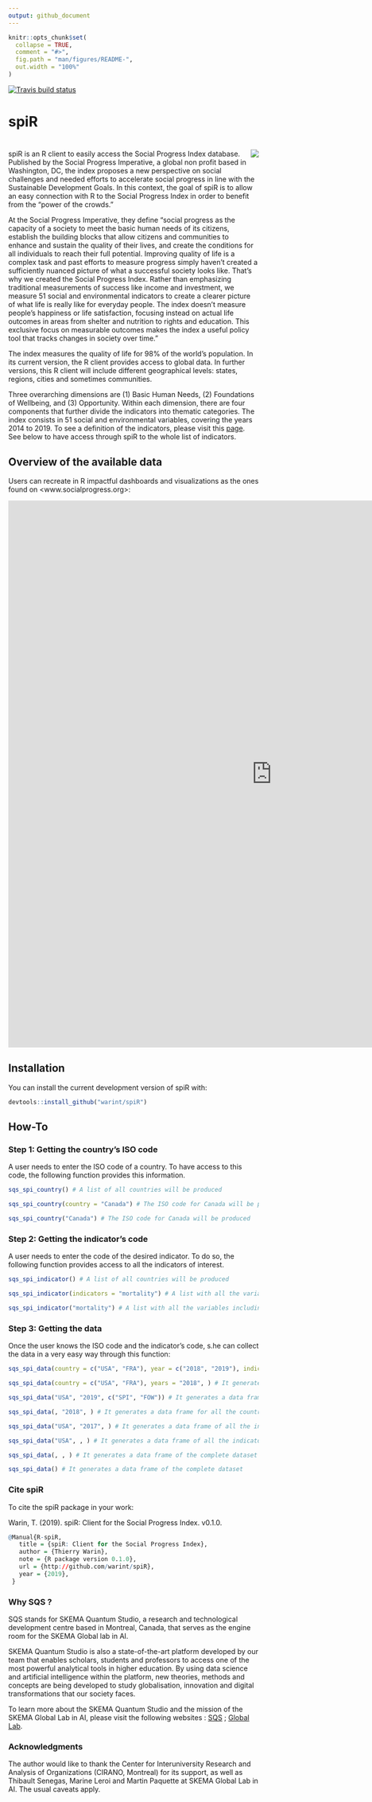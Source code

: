 ```yaml
---
output: github_document
---
```


<!-- README.md is generated from README.Rmd. Please edit that file -->

```r
knitr::opts_chunk$set(
  collapse = TRUE,
  comment = "#>",
  fig.path = "man/figures/README-",
  out.width = "100%"
)
```

<!-- badges: start -->
  [![Travis build status](https://travis-ci.org/warint/spiR.svg?branch=master)](https://travis-ci.org/warint/spiR)
<!-- badges: end -->

# spiR

# <img src="man/figures/LOGO.png" align="right" />

spiR is an R client to easily access the Social Progress Index database. Published by the Social Progress Imperative, a global non profit based in Washington, DC, the index proposes a new perspective on social challenges and needed efforts to accelerate social progress in line with the Sustainable Development Goals. In this context, the goal of spiR is to allow an easy connection with R to the Social Progress Index in order to benefit from the "power of the crowds."

At the Social Progress Imperative, they define "social progress as the capacity of a society to meet the basic human needs of its citizens, establish the building blocks that allow citizens and communities to enhance and sustain the quality of their lives, and create the conditions for all individuals to reach their full potential. Improving quality of life is a complex task and past efforts to measure progress simply haven’t created a sufficiently nuanced picture of what a successful society looks like. That’s why we created the Social Progress Index. Rather than emphasizing traditional measurements of success like income and investment, we measure 51 social and environmental indicators to create a clearer picture of what life is really like for everyday people. The index doesn’t measure people’s happiness or life satisfaction, focusing instead on actual life outcomes in areas from shelter and nutrition to rights and education. This exclusive focus on measurable outcomes makes the index a useful policy tool that tracks changes in society over time." 

The index measures the quality of life for 98% of the world's population. In its current version, the R client provides access to global data. In further versions, this R client will include different geographical levels: states, regions, cities and sometimes communities.

Three overarching dimensions are (1) Basic Human Needs, (2) Foundations of Wellbeing, and (3) Opportunity. Within each dimension, there are four components that further divide the indicators into thematic categories. The index consists in 51 social and environmental variables, covering the years 2014 to 2019. 
To see a definition of the indicators, please visit this [page](https://www.socialprogress.org/index/global/definitions/BHN/0/0). See below to have access through spiR to the whole list of indicators.

## Overview of the available data

Users can recreate in R impactful dashboards and visualizations as the ones found on <www.socialprogress.org>:

<iframe src="https://www.socialprogress.org/?tab=2&code=NOR&embedded=true" width="1060" height="1100" frameborder="0" frameBorder="0"></iframe>


## Installation

You can install the current development version of spiR with:

```r
devtools::install_github("warint/spiR")
```


## How-To

### Step 1: Getting the country's ISO code

A user needs to enter the ISO code of a country. To have access to this code, the following function provides this information.

```r
sqs_spi_country() # A list of all countries will be produced

sqs_spi_country(country = "Canada") # The ISO code for Canada will be produced

sqs_spi_country("Canada") # The ISO code for Canada will be produced
```

### Step 2: Getting the indicator's code

A user needs to enter the code of the desired indicator. To do so, the following function provides access to all the indicators of interest.

```r
sqs_spi_indicator() # A list of all countries will be produced

sqs_spi_indicator(indicators = "mortality") # A list with all the variables including "mortlity" will be produced

sqs_spi_indicator("mortality") # A list with all the variables including "mortlity" will be produced
```

### Step 3: Getting the data

Once the user knows the ISO code and the indicator's code, s.he can collect the data in a very easy way through this function:

```r
sqs_spi_data(country = c("USA", "FRA"), year = c("2018", "2019"), indicators = "SPI") # It generates a data frame of the overall SPI indicator for the USA and France for the years 2018 and 2019

sqs_spi_data(country = c("USA", "FRA"), years = "2018", ) # It generates a data frame of all the indicators for the USA and France for the year 2018

sqs_spi_data("USA", "2019", c("SPI", "FOW")) # It generates a data frame of the SPI and FOW indicators for the USA in 2019

sqs_spi_data(, "2018", ) # It generates a data frame for all the countries and all the indicators for 2018

sqs_spi_data("USA", "2017", ) # It generates a data frame of all the indicators for the USA in 2017

sqs_spi_data("USA", , ) # It generates a data frame of all the indicators for all the years for the USA

sqs_spi_data(, , ) # It generates a data frame of the complete dataset

sqs_spi_data() # It generates a data frame of the complete dataset
```


### Cite spiR

To cite the spiR package in your work:

Warin, T. (2019). spiR: Client for the Social Progress Index. v0.1.0.

```r
@Manual{R-spiR,
   title = {spiR: Client for the Social Progress Index},
   author = {Thierry Warin},
   note = {R package version 0.1.0},
   url = {http://github.com/warint/spiR},
   year = {2019},
 }
```

### Why SQS ?

SQS stands for SKEMA Quantum Studio, a research and technological development centre based in Montreal, Canada, that serves as the engine room for the SKEMA Global lab in AI.

SKEMA Quantum Studio is also a state-of-the-art platform developed by our team that enables scholars, students and professors to access one of the most powerful analytical tools in higher education. By using data science and artificial intelligence within the platform, new theories, methods and concepts are being developed to study globalisation, innovation and digital transformations that our society faces.


To learn more about the SKEMA Quantum Studio and the mission of the SKEMA Global Lab in AI, please visit the following websites : [SQS]( https://quantumstudio.skemagloballab.io) ; [Global Lab](https://skemagloballab.io/).

### Acknowledgments

The author would like to thank the Center for Interuniversity Research and Analysis of Organizations (CIRANO, Montreal) for its support, as well as Thibault Senegas, Marine Leroi and Martin Paquette at SKEMA Global Lab in AI. The usual caveats apply.
